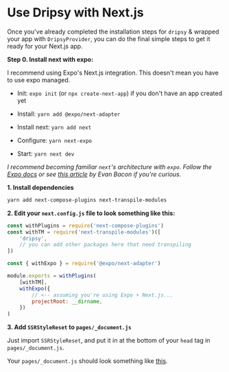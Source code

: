 # Use Dripsy with Next.js

Once you've already completed the installation steps for `dripsy` & wrapped your app with `DripsyProvider`, you can do the final simple steps to get it ready for your Next.js app.

**Step 0. Install next with expo:**

I recommend using Expo's Next.js integration. This doesn't mean you have to use expo managed.

-   Init: `expo init` (or `npx create-next-app`) if you don't have an app created yet

-   Install: `yarn add @expo/next-adapter`

-   Install next: `yarn add next`

-   Configure: `yarn next-expo`

-   Start: `yarn next dev`

_I recommend becoming familiar `next`'s architecture with `expo`. Follow the [Expo docs](https://docs.expo.io/versions/latest/guides/using-nextjs/) or see [this article](https://dev.to/evanbacon/next-js-expo-and-react-native-for-web-3kd9) by Evan Bacon if you're curious._

**1. Install dependencies**

```sh
yarn add next-compose-plugins next-transpile-modules
```

**2. Edit your `next.config.js` file to look something like this:**

```js
const withPlugins = require('next-compose-plugins')
const withTM = require('next-transpile-modules')([
	'dripsy',
	// you can add other packages here that need transpiling
])

const { withExpo } = require('@expo/next-adapter')

module.exports = withPlugins(
	[withTM],
	withExpo({
		// <-- assuming you're using Expo + Next.js...
		projectRoot: __dirname,
	})
)
```

**3. Add `SSRStyleReset` to `pages/_document.js`**

Just import `SSRStyleReset`, and put it in at the bottom of your `head` tag in `pages/_document.js`.

Your `pages/_document.js` should look something like [this](https://github.com/nandorojo/dripsy/blob/master/next/pages/_document.js).
